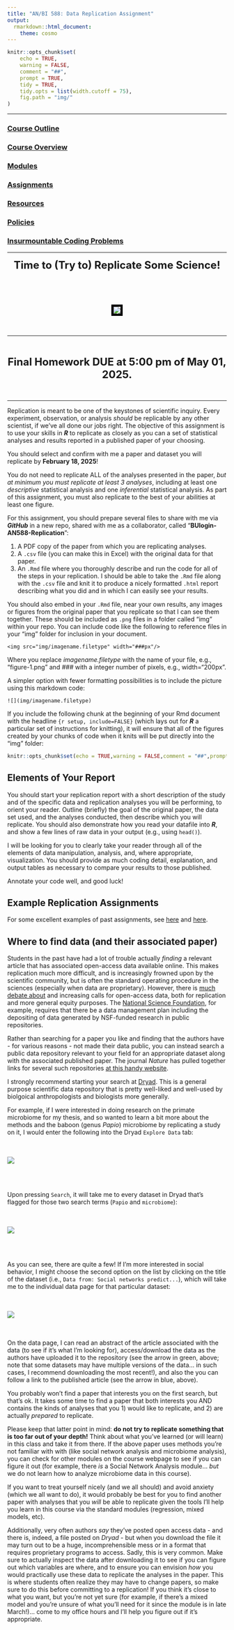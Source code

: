 ```yaml
---
title: "AN/BI 588: Data Replication Assignment"
output: 
  rmarkdown::html_document:
    theme: cosmo
---
```


```r
knitr::opts_chunk$set(
	echo = TRUE,
	warning = FALSE,
	comment = "##",
	prompt = TRUE,
	tidy = TRUE,
	tidy.opts = list(width.cutoff = 75),
	fig.path = "img/"
)
```

***

### [Course Outline](https://fuzzyatelin.github.io/bioanth-stats/outline.html)
### [Course Overview](https://fuzzyatelin.github.io/bioanth-stats/overview.html)
### [Modules](https://fuzzyatelin.github.io/bioanth-stats/modules.html)
### [Assignments](https://fuzzyatelin.github.io/bioanth-stats/assignments.html)
### [Resources](https://fuzzyatelin.github.io/bioanth-stats/resources.html)
### [Policies](https://fuzzyatelin.github.io/bioanth-stats/policies.html)
### [Insurmountable Coding Problems](https://fuzzyatelin.github.io/bioanth-stats/studentproblems.html)

***
<center>

<font size="+2"><b>Time to (Try to) Replicate Some Science!</b></font></center><br>

<br>
<center><p><img src="https://68.media.tumblr.com/47158c2c0f34b3d2ae2e5827afc9e87e/tumblr_inline_nsy5ogm6C41tt50du_500.gif" style="border:5px solid black"></p>
</center>

<br>

***
<center><br>

<font size="+2"><b>Final Homework DUE at 5:00 pm of May 01, 2025.</b></font>

</center><br>

***

Replication is meant to be one of the keystones of scientific inquiry. Every experiment, observation, or analysis *should* be replicable by any other scientist, if we've all done our jobs right. The objective of this assignment is to use your skills in ***R*** to replicate as closely as you can a set of statistical analyses and results reported in a published paper of your choosing. 

You should select and confirm with me a paper and dataset you will replicate by **February 18, 2025**!

You do not need to replicate ALL of the analyses presented in the paper, *but at minimum you must replicate at least 3 analyses*, including at least one *descriptive* statistical analysis and one *inferential* statistical analysis. As part of this assignment, you must also replicate to the best of your abilities at least one figure.

For this assignment, you should prepare several files to share with me via ***GitHub*** in a new repo, shared with me as a collaborator, called "**BUlogin-AN588-Replication**":
<ol><li>A PDF copy of the paper from which you are replicating analyses.</li> 
<li>A `.csv` file (you can make this in Excel) with the original data for that paper.</li>
<li>An `.Rmd` file where you thoroughly describe and run the code for all of the steps in your replication. I should be able to take the `.Rmd` file along with the `.csv` file and knit it to produce a nicely formatted `.html` report describing what you did and in which I can easily see your results.</li></ol>

You should also embed in your `.Rmd` file, near your own results, any images or figures from the original paper that you replicate so that I can see them together. These should be included as `.png` files in a folder called "img" within your repo. You can include code like the following to reference files in your "img" folder for inclusion in your document.

`<img src="img/imagename.filetype" width="###px"/>`

Where you replace *imagename.filetype* with the name of your file, e.g., "figure-1.png" and *###* with a integer number of pixels, e.g., width="200px".

A simpler option with fewer formatting possibilities is to include the picture using this markdown code:

`![](img/imagename.filetype)`

If you include the following chunk at the beginning of your Rmd document with the headline `{r setup, include=FALSE}` (which lays out for ***R*** a particular set of instructions for knitting), it will ensure that all of the figures created by your chunks of code when it knits will be put directly into the "img" folder:

```r
knitr::opts_chunk$set(echo = TRUE,warning = FALSE,comment = "##",prompt = TRUE,tidy = TRUE,tidy.opts = list(width.cutoff = 75),fig.path = "img/")
```

## Elements of Your Report

You should start your replication report with a short description of the study and of the specific data and replication analyses you will be performing, to orient your reader. Outline (briefly) the goal of the original paper, the data set used, and the analyses conducted, then describe which you will replicate. You should also demonstrate how you read your datafile into ***R***, and show a few lines of raw data in your output (e.g., using `head()`).

I will be looking for you to clearly take your reader through all of the elements of data manipulation, analysis, and, where appropriate, visualization. You should provide as much coding detail, explanation, and output tables as necessary to compare your results to those published. 

Annotate your code well, and good luck!

## Example Replication Assignments

For some excellent examples of past assignments, see [here](https://fuzzyatelin.github.io/bioanth-stats/jung_replication.html) and [here](https://fuzzyatelin.github.io/bioanth-stats/codlin_replication.html).

## Where to find data (and their associated paper)

Students in the past have had a lot of trouble actually *finding* a relevant article that has associated open-access data available online. This makes replication much more difficult, and is increasingly frowned upon by the scientific community, but is often the standard operating procedure in the sciences (especially when data are proprietary). However, there is [much debate about](https://blogs.scientificamerican.com/observations/how-freely-should-scientists-share-their-data/) and increasing calls for open-access data, both for replication and more general equity purposes. The [National Science Foundation](https://www.nsf.gov/data/), for example, requires that there be a data management plan including the depositing of data generated by NSF-funded research in public repositories.

Rather than searching for a paper you like and finding that the authors have - for various reasons - not made their data public, you can instead search a public data repository relevant to your field for an appropriate dataset along with the associated published paper. The journal *Nature* has pulled together links for several such repositories [at this handy website](https://www.nature.com/sdata/policies/repositories#general). 

I strongly recommend starting your search at [Dryad](https://datadryad.org/stash). This is a general purpose scientific data repository that is pretty well-liked and well-used by biolgoical anthropologists and biologists more generally. 

For example, if I were interested in doing research on the primate microbiome for my thesis, and so wanted to learn a bit more about the methods and the baboon (genus *Papio*) microbiome by replicating a study on it, I would enter the following into the Dryad `Explore Data` tab:

<br><br>
![](img/dryad_search1.png)

<br><br>

Upon pressing `Search`, it will take me to every dataset in Dryad that's flagged for those two search terms (`Papio` and `microbiome`):

<br><br>
![](img/dryad_search2.png)

<br><br>

As you can see, there are quite a few!  If I'm more interested in social behavior, I might choose the second option on the list by clicking on the title of the dataset (i.e., `Data from: Social networks predict...`), which will take me to the individual data page for that particular dataset:

<br><br>
![](img/dryad_search3.png)

<br><br>
On the data page, I can read an abstract of the article associated with the data (to see if it's what I'm looking for), access/download the data as the authors have uploaded it to the repository (see the arrow in green, above; note that some datasets may have multiple versions of the data... in such cases, I recommend downloading the most recent!), and also the you can follow a link to the published article (see the arrow in blue, above).

You probably won't find a paper that interests you on the first search, but that's ok. It takes some time to find a paper that both interests you AND contains the kinds of analyses that you 1) would like to replicate, and 2) are actually *prepared* to replicate. 

Please keep that latter point in mind: **do not try to replicate something that is too far out of your depth!** Think about what you've learned (or will learn) in this class and take it from there. If the above paper uses methods you're not familiar with with (like social network analysis and microbiome analysis), you can check for other modules on the course webpage to see if you can figure it out (for example, there *is* a Social Network Analysis module...  *but* we do not learn how to analyze microbiome data in this course). 

If you want to treat yourself nicely (and we all should) and avoid anxiety (which we all want to do), it would probably be best for you to find another paper with analyses that you *will* be able to replicate given the tools I'll help you learn in this course via the standard modules (regression, mixed models, etc).

Additionally, very often authors *say* they've posted open access data - and there is, indeed, a file posted on *Dryad* - but when you download the file it may turn out to be a huge, incomprehensible mess or in a format that requires proprietary programs to access. Sadly, this is very common. Make sure to actually inspect the data after downloading it to see if you can figure out which variables are where, and to ensure you can envision *how* you would practically use these data to replicate the analyses in the paper. This is where students often realize they may have to change papers, so make sure to do this before committing to a replication!  If you think it's close to what you want, but you're not yet sure (for example, if there's a mixed model and you're unsure of what you'll need for it since the module is in late March!)... come to my office hours and I'll help you figure out if it's appropriate.

<br><br><br><br>
